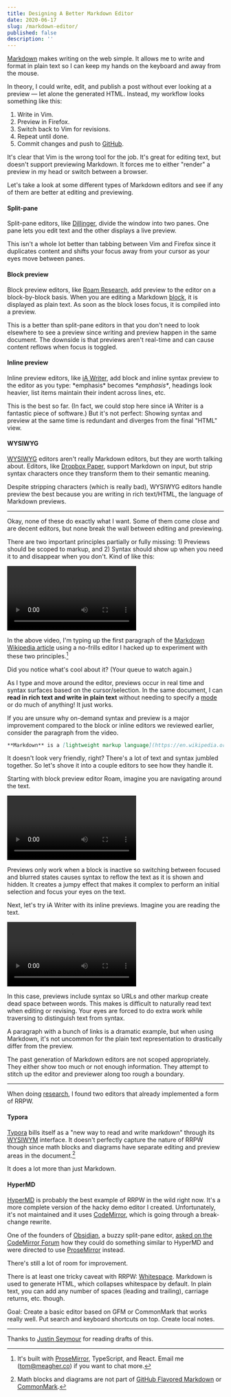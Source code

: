 ```yaml
---
title: Designing A Better Markdown Editor
date: 2020-06-17
slug: /markdown-editor/
published: false
description: ''
---
```


[Markdown](https://en.wikipedia.org/wiki/Markdown) makes writing on the web simple. It allows me to write and format in plain text so I can keep my hands on the keyboard and away from the mouse.

In theory, I could write, edit, and publish a post without ever looking at a preview — let alone the generated HTML. Instead, my workflow looks something like this:

1. Write in Vim.
2. Preview in Firefox.
3. Switch back to Vim for revisions.
4. Repeat until done.
5. Commit changes and push to [GitHub](https://github.com/tmm/www).

It's clear that Vim is the wrong tool for the job. It's great for editing text, but doesn't support previewing Markdown. It forces me to either "render" a preview in my head or switch between a browser.

Let's take a look at some different types of Markdown editors and see if any of them are better at editing and previewing.

#### Split-pane

Split-pane editors, like [Dillinger](https://dillinger.io), divide the window into two panes. One pane lets you edit text and the other displays a live preview.

This isn't a whole lot better than tabbing between Vim and Firefox since it duplicates content and shifts your focus away from your cursor as your eyes move between panes.

#### Block preview

Block preview editors, like [Roam Research](https://roamresearch.com/), add preview to the editor on a block-by-block basis. When you are editing a Markdown [block](https://daringfireball.net/projects/markdown/syntax#block), it is displayed as plain text. As soon as the block loses focus, it is compiled into a preview.

This is a better than split-pane editors in that you don't need to look elsewhere to see a preview since writing and preview happen in the same document. The downside is that previews aren't real-time and can cause content reflows when focus is toggled.

#### Inline preview

Inline preview editors, like [iA Writer](https://ia.net/writer), add block and inline syntax preview to the editor as you type: \*emphasis\* becomes _\*emphasis\*_, headings look heavier, list items maintain their indent across lines, etc.

This is the best so far. (In fact, we could stop here since iA Writer is a fantastic piece of software.) But it's not perfect: Showing syntax and preview at the same time is redundant and diverges from the final "HTML" view.

#### WYSIWYG

[WYSIWYG](https://en.wikipedia.org/wiki/WYSIWYG) editors aren't really Markdown editors, but they are worth talking about. Editors, like [Dropbox Paper](https://www.dropbox.com/paper), support Markdown on input, but strip syntax characters once they transform them to their semantic meaning.

Despite stripping characters (which is really bad), WYSIWYG editors handle preview the best because you are writing in rich text/HTML, the language of Markdown previews.

***

Okay, none of these do exactly what I want. Some of them come close and are decent editors, but none break the wall between editing and previewing.

There are two important principles partially or fully missing: 1) Previews should be scoped to markup, and 2) Syntax should show up when you need it to and disappear when you don't. Kind of like this:

<video controls>
  <source src="./assets/mizaru.mp4" type="video/mp4" />
  <source src="./assets/mizaru.webm" type="video/webm" />
  <p>Your browser doesn't support HTML5 video. Here is
     a <a href="./assets/mizaru.mp4">link to the video</a> instead.</p>
</video>

In the above video, I'm typing up the first paragraph of the [Markdown Wikipedia article](https://en.wikipedia.org/wiki/Markdown) using a no-frills editor I hacked up to experiment with these two principles.[^1]

Did you notice what's cool about it? (Your queue to watch again.)

As I type and move around the editor, previews occur in real time and syntax surfaces based on the cursor/selection. In the same document, I can **read in rich text and write in plain text** without needing to specify a [mode](https://en.wikipedia.org/wiki/Mode_(user_interface)) or do much of anything! It just works.

If you are unsure why on-demand syntax and preview is a major improvement compared to the block or inline editors we reviewed earlier, consider the paragraph from the video.

```markdown
**Markdown** is a [lightweight markup language](https://en.wikipedia.org/wiki/Lightweight_markup_language) with plain-text-formatting syntax, created in 2004 by [John Gruber](https://en.wikipedia.org/wiki/John_Gruber) with [Aaron Swartz](https://en.wikipedia.org/wiki/Aaron_Swartz). Markdown is often used to format [readme files](https://en.wikipedia.org/wiki/README), for writing messages in online discussion forums, and to create [rich text](https://en.wikipedia.org/wiki/Formatted_text) using a [plain text](https://en.wikipedia.org/wiki/Plain_text) [editor](https://en.wikipedia.org/wiki/Text_editor).
```
It doesn't look very friendly, right? There's a lot of text and syntax jumbled together. So let's shove it into a couple editors to see how they handle it.

Starting with block preview editor Roam, imagine you are navigating around the text.

<video controls>
  <source src="./assets/roam.mp4" type="video/mp4" />
  <source src="./assets/roam.webm" type="video/webm" />
  <p>Your browser doesn't support HTML5 video. Here is
     a <a href="./assets/roam.mp4">link to the video</a> instead.</p>
</video>

Previews only work when a block is inactive so switching between focused and blurred states causes syntax to reflow the text as it is shown and hidden. It creates a jumpy effect that makes it complex to perform an initial selection and focus your eyes on the text.

Next, let's try iA Writer with its inline previews. Imagine you are reading the
text.

<video controls>
  <source src="./assets/ia.mp4" type="video/mp4" />
  <source src="./assets/ia.webm" type="video/webm" />
  <p>Your browser doesn't support HTML5 video. Here is
     a <a href="./assets/ia.mp4">link to the video</a> instead.</p>
</video>

In this case, previews include syntax so URLs and other markup create dead space between words. This makes is difficult to naturally read text when editing or revising. Your eyes are forced to do extra work while traversing to distinguish text from syntax.

A paragraph with a bunch of links is a dramatic example, but when using Markdown, it's not uncommon for the plain text representation to drastically differ from the preview.

The past generation of Markdown editors are not scoped appropriately. They either show too much or not enough information. They attempt to stitch up the editor and previewer along too rough a boundary.

***

When doing [research](https://www.are.na/tmm/mizaru), I found two editors that already implemented a form of RRPW.

#### Typora

[Typora](https://typora.io) bills itself as a "new way to read and write markdown" through its [WYSIWYM](https://en.wikipedia.org/wiki/WYSIWYM) interface. It doesn't perfectly capture the nature of RRPW though since math blocks and diagrams have separate editing and preview areas in the document.[^2]

It does a lot more than just Markdown.

#### HyperMD

[HyperMD](https://github.com/laobubu/HyperMD) is probably the best example of RRPW in the wild right now. It's a more complete version of the hacky demo editor I created. Unfortunately, it's not maintained and it uses [CodeMirror](https://codemirror.net/), which is going through a break-change rewrite.

One of the founders of [Obsidian](https://obsidian.md), a buzzy split-pane editor, [asked on the CodeMirror Forum](https://discuss.codemirror.net/t/implementing-wysiwyg-markdown-editor-in-codemirror/2403) how they could do something similar to HyperMD and were directed to use [ProseMirror](https://prosemirror.net/) instead.

There's still a lot of room for improvement.

There is at least one tricky caveat with RRPW: [Whitespace](https://en.wikipedia.org/wiki/Whitespace_character). Markdown is used to generate HTML, which collapses whitespace by default. In plain text, you can add any number of spaces (leading and trailing), carriage returns, etc. though.

Goal: Create a basic editor based on GFM or CommonMark that works really well.
Put search and keyboard shortcuts on top. Create local notes.

***

Thanks to [Justin Seymour](https://justin-seymour.com) for reading drafts of this.

[^1]: It's built with [ProseMirror](https://prosemirror.net), TypeScript, and React. Email me (tom@meagher.co) if you want to chat more.

[^2]: Math blocks and diagrams are not part of [GitHub Flavored Markdown](https://github.github.com/gfm/) or [CommonMark](https://spec.commonmark.org/0.29/).
